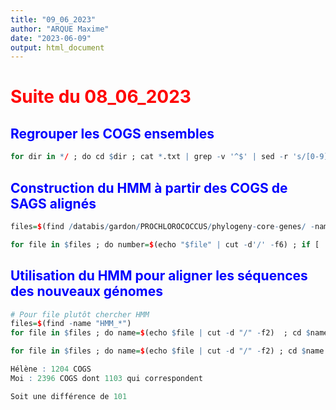 ```yaml
---
title: "09_06_2023"
author: "ARQUE Maxime"
date: "2023-06-09"
output: html_document
---
```


# <span style="color:red"> Suite du 08_06_2023 </span>

## <span style="color:blue"> Regrouper les COGS ensembles  </span>

```r
for dir in */ ; do cd $dir ; cat *.txt | grep -v '^$' | sed -r 's/[0-9]+ //' | fold -w 80 -s > "All_COGS$(basename "$(pwd)").txt" ; cd .. ; done
```

## <span style="color:blue"> Construction du HMM à partir des COGS de SAGS alignés  </span>

```r
files=$(find /databis/gardon/PROCHLOROCOCCUS/phylogeny-core-genes/ -name "og*.fna.aligned.fasta*")

for file in $files ; do number=$(echo "$file" | cut -d'/' -f6) ; if [ ! -d "$number" ]; then mkdir "$number"; fi ; output="$number/HMM_COG_$number" ; hmmbuild "$output" "$file"; [ ! -s "$output" ] && rm "$output"; done
```

## <span style="color:blue"> Utilisation du HMM pour aligner les séquences des nouveaux génomes  </span>

```r
# Pour file plutôt chercher HMM
files=$(find -name "HMM_*")
for file in $files ; do name=$(echo $file | cut -d "/" -f2)  ; cd $name ; hmmalign HMM_COG* All_COGS* > phylip$name ; seqret phylip$name Alignement_$name.fasta ; cd .. ; done

for file in $files ; do name=$(echo $file | cut -d "/" -f2) ; cd $name ; if ls All_COGS* 1> /dev/null 2>&1; then hmmalign --outformat phylip HMM_COG* All_COGS* > phylip$name ; seqret phylip$name Alignement_$name.fasta ; fi ; cd .. ; done

```

```r
Hélène : 1204 COGS
Moi : 2396 COGS dont 1103 qui correspondent

Soit une différence de 101

```




